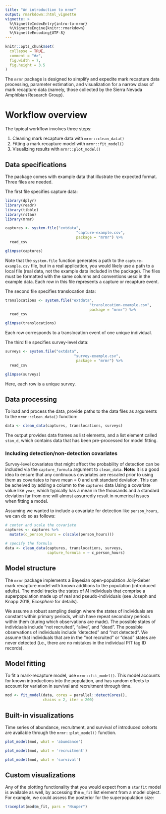 ```yaml
---
title: "An introduction to mrmr"
output: rmarkdown::html_vignette
vignette: >
  %\VignetteIndexEntry{intro-to-mrmr}
  %\VignetteEngine{knitr::rmarkdown}
  %\VignetteEncoding{UTF-8}
---
```


```r
knitr::opts_chunk$set(
  collapse = TRUE,
  comment = "#>", 
  fig.width = 7, 
  fig.height = 3.5
)
```

The `mrmr` package is designed to simplify and expedite mark recapture data 
processing, parameter estimation, and visualization for a narrow class of 
mark recapture data (namely, those collected by the Sierra Nevada Amphibian 
Research Group).

# Workflow overview

The typical workflow involves three steps:

1. Cleaning mark recapture data with `mrmr::clean_data()`
2. Fitting a mark recapture model with `mrmr::fit_model()`
3. Visualizing results with `mrmr::plot_model()`

## Data specifications

The package comes with example data that illustrate the expected format. 
Three files are needed. 

The first file specifies capture data:

```r
library(dplyr)
library(readr)
library(tibble)
library(rstan)
library(mrmr)
```

```r
captures <- system.file("extdata", 
                                "capture-example.csv", 
                                package = "mrmr") %>%
  read_csv

glimpse(captures)
```

Note that the `system.file` function generates a path to the 
`capture-example.csv` file, but in a real application, you would likely use a 
path to a local file (real data, not the example data included in the package).
The files must be formatted with the same columns and conventions uesd in the 
example data. 
Each row in this file represents a capture or recapture event.

The second file specifies translocation data: 

```r
translocations <- system.file("extdata", 
                                      "translocation-example.csv", 
                                      package = "mrmr") %>%
  read_csv

glimpse(translocations)
```

Each row corresponds to a translocation event of one unique individual. 

The third file specifies survey-level data:

```r
surveys <- system.file("extdata", 
                               "survey-example.csv", 
                                package = "mrmr") %>%
  read_csv

glimpse(surveys)
```

Here, each row is a unique survey.

## Data processing

To load and process the data, provide paths to the data files as 
arguments to the `mrmr::clean_data()` function:

```r
data <- clean_data(captures, translocations, surveys)
```

The output provides data frames as list elements, and a list element called
`stan_d`, which contains data that has been pre-processed for model fitting. 

### Including detection/non-detection covariates

Survey-level covariates that might affect the probability of detection can 
be included via the `capture_formula` argument to `clean_data`. 
**Note:** it is a good idea to ensure that any continuous covariates are 
rescaled prior to using them as covariates to have mean = 0 and unit standard 
deviation. 
This can be acheived by adding a column to the `captures` data
Using a covariate value like `year`, which typically has a mean in the thousands
and a standard deviation far from one will almost assurredly result in 
numerical issues when fitting a model. 

Assuming we wanted to include a covariate for detection like `person_hours`, 
we can do so as follows:

```r
# center and scale the covariate
captures <- captures %>%
  mutate(c_person_hours = c(scale(person_hours)))

# specify the formula
data <- clean_data(captures, translocations, surveys,
                   capture_formula = ~ c_person_hours)
```


## Model structure

The `mrmr` package implements a Bayesian open-population Jolly-Seber mark recapture model with known additions to the population (introduced adults).
The model tracks the states of $M$ individuals that comprise a superpopulation made up of real and pseudo-individuals (see Joseph and Knapp 2018, *Ecosphere* for details).

We assume a robust sampling design where the states of individuals are constant within primary periods, which have repeat secondary periods within them (during which observations are made). 
The possible states of individuals include "not recruited", "alive", and "dead". 
The possible observations of individuals include "detected" and "not detected". 
We assume that individuals that are in the "not recruited" or "dead" states are never detected (i.e., there are no mistakes in the individual PIT tag ID records).

## Model fitting

To fit a mark-recapture model, use `mrmr::fit_model()`. 
This model accounts for known introductions into the population, and has 
random effects to account for variation in survival and recruitment through time. 

```r
mod <- fit_model(data, cores = parallel::detectCores(), 
                 chains = 2, iter = 200)
```

## Built-in visualizations

Time series of abundance, recruitment, and survival of introduced cohorts are
available through the `mrmr::plot_model()` function. 

```r
plot_model(mod, what = 'abundance')
```

```r
plot_model(mod, what = 'recruitment')
```

```r
plot_model(mod, what = 'survival')
```

## Custom visualizations

Any of the plotting functionality that you would expect from a `stanfit` model
is available as well, by accessing the `m_fit` list element from a model object. 
For example, we could assess the posterior for the superpopulation size:

```r
traceplot(mod$m_fit, pars = "Nsuper")
```